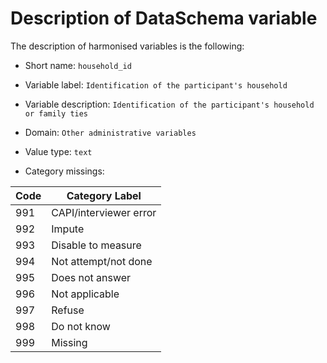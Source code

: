 # Description of DataSchema variable

The description of harmonised variables is the following:

* Short name: `household_id`
* Variable label: `Identification of the participant's household`
* Variable description: `Identification of the participant's household or family ties`
* Domain: `Other administrative variables`
* Value type: `text`


* Category missings: 

**Code** | **Category Label**
----| ------------------
991 | CAPI/interviewer error
992 | Impute
993 | Disable to measure
994 | Not attempt/not done
995 | Does not answer
996 | Not applicable
997 | Refuse
998 | Do not know
999 | Missing

